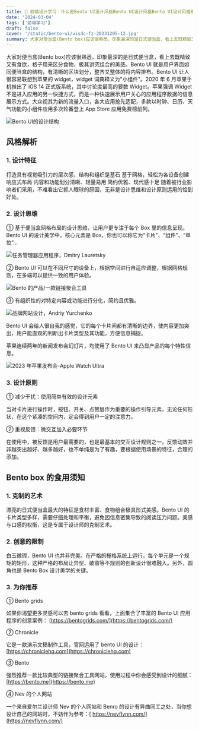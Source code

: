 ```yaml
---
title: 🍱 前端设计学习：什么是Bento UI设计风格Bento UI设计风格Bento UI设计风格Bento UI设计风格？
date: '2024-03-04'
tags: ['前端学习']
draft: false
cover: '/static/bento-ui/uisdc-fz-20231205-12.jpg'
summary: 大家对便当盒(Bento box)应该很熟悉，印象最深的是日式便当盒，看上去既精致又有食欲，格子用来区分食物，极其讲究组合的美感。Bento UI 就是用户界面如同便当盒的结构，有清晰的区块划分，整齐又整体的将内容排布。Bento UI 让人很容易联想到苹果的 widget，widget 词典释义为"小组件"。2020 年 6 月苹果手机推出了 iOS 14 正式版系统，其中讨论度最高的要数 Widget。苹果强调 Widget 不是进入应用的另一快捷方式，而是一种快速展示用户关心的应用程序数据的信息展示方式。大众视其为新的流量入口，各大应用抢先适配，多款以时钟、日历、天气功能的小组件应用多次轮番登上 App Store 应用免费榜前列。...
---
```

 
大家对便当盒(Bento box)应该很熟悉，印象最深的是日式便当盒，看上去既精致又有食欲，格子用来区分食物，极其讲究组合的美感。Bento UI 就是用户界面如同便当盒的结构，有清晰的区块划分，整齐又整体的将内容排布。Bento UI 让人很容易联想到苹果的 widget，widget 词典释义为"小组件"。2020 年 6 月苹果手机推出了 iOS 14 正式版系统，其中讨论度最高的要数 Widget。苹果强调 Widget 不是进入应用的另一快捷方式，而是一种快速展示用户关心的应用程序数据的信息展示方式。大众视其为新的流量入口，各大应用抢先适配，多款以时钟、日历、天气功能的小组件应用多次轮番登上 App Store 应用免费榜前列。


![](/static/bento-ui/structuct.png "Bento UI的设计结构") 

## 风格解析

### 1. 设计特征

打造具有视觉吸引力的层次感，结构和组织是基石
基于网格，轻松为各设备创建响应式布局
内容和功能划分清晰、轻量易用
简约优雅、现代感十足
随着被行业影响者们采用，不难看出它抓人眼球的原因，无非是设计思维和设计原则运用的恰到好处。

### 2. 设计思维

① 基于便当盒网格布局的设计思维，让用户更专注于每个 Box 里的信息呈现。Bento UI 的设计美学中，核心元素是 Box，你也可以称它为“卡片”、“组件”、“单位”...

![](/static/bento-ui/uisdc-fz-20231205-8.gif "任务管理器应用程序，Dmitry Lauretsky")

② Bento UI 可以在不同尺寸的设备上，根据空间进行自适应调整，根据网格规则，在多端可以提供一致的用户体验。

![](/static/bento-ui/uisdc-fz-20231205-9.gif " Bento 的产品/一款链接聚合工具")

③ 有组织性的对特定内容或功能进行分化，简约且优雅。

![](/static/bento-ui/uisdc-fz-20231205-10.jpg "品牌网站设计，Andriy Yurchenko")

Bento UI 会给人很自我的感觉，它的每个卡片间都有清晰的边界，使内容更加突出，用户能直观的判断出卡片类型及其功能，方便信息捕捉。

苹果连续两年的新闻发布会幻灯片，均使用了 Bento UI 来凸显产品的每个特性信息。

![](/static/bento-ui/uisdc-fz-20231205-12.jpg "2023 年苹果发布会-Apple Watch Ultra")

### 3. 设计原则

① 减少干扰：使用简单有效的设计元素

当对卡片进行操作时，按钮、开关、点赞层作为重要的操作引导元素，无论任何形状，在这个紧凑的空间内，定会得到用户一定的注意力。

② 重视反馈：微交互加入必要环节

在使用中，被反馈是用户最需要的，也是最基本的交互设计规则之一。反馈动效并非越突出越好、越多越好，也不单纯是为了有趣，要根据使用场景的特征，合理的添加。

## Bento box 的食用须知

### 1. 克制的艺术

漂亮的日式便当盒最大的特征是食材丰富、食物组合极具形式美感。Bento UI 的卡片类型多样，需要仔细处理和平衡，避免因信息密集导致的阅读压力问题。美感与口感的权衡，这是专属于设计师的克制艺术。

### 2. 创意的限制

白玉微瑕，Bento UI 也并非完美。在严格的栅格系统上运行，每个单元是一个规矩的矩形，这种严格的布局让异型、破窗等不规则的创新设计很难融入。另外，圆角也是 Bento Box 设计美学的关键。

### 3. 为你推荐

① Bento grids

如果你渴望更多灵感可以去 bento grids 看看，上面集合了丰富的 Bento UI 应用程序的创意案例： [https://bentogrids.com/](https://bentogrids.com/)

② Chronicle

它是一款演示文稿制作工具，官网运用了 bento UI 的设计： [https://chroniclehq.com](https://chroniclehq.com)

③ Bento

强烈推荐一款比较典型的链接聚合工具网站，使用过程中你会感受到设计的细腻： [https://bento.me](https://bento.me)

④ Nev 的个人网站

一个来自爱尔兰设计师 Nev 的个人网站和 Benro 的设计有异曲同工之处，当你想设计自己的网站时，不妨作为参考：[ https://nevflynn.com/](https://nevflynn.com/)

